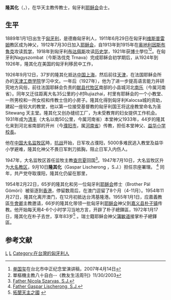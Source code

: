 {{Infobox Person
| name   = 隆其化
| foreign_name = Father Gáspár Lischerong, S.J.
| image     = 
| caption  = 
| birth_date  = 1889年1月1日
| birth_place = {{flag|Austria-Hungary}}[[聖史蒂芬王冠領|聖史蒂芬王冠領]]
| death_date  = {{death date and age|1972|1|17|1889|1|1}}
| death_place = {{ROC|臺灣省}}[[嘉義縣|嘉義縣]][[朴子鎮|朴子鎮]]
| occupation  = [[天主教大名教区|天主教大名教区]]主教
| spouse         = 
| parents        = 
}}

'''隆其化'''（{{lang-hu|Father Gáspár Lischerong, S.J.}}，{{bd|1889年|1月1日|1972年|1月17日}}），在华天主教传教士，匈牙利[[耶稣会|耶稣会]]会士。

== 生平 ==
1889年1月1日出生于[[匈牙利|匈牙利]]，是德裔匈牙利人，1911年6月29日在匈牙利[[维斯普雷姆|维斯普雷姆]]教区成为神父，1912年7月30日加入[[耶稣会|耶稣会]]，自1913年到1915年在[[奥地利|奥地利]][[因斯布鲁克|因斯布鲁克]]攻读[[哲学|哲学]]，1918年到匈牙利[[布达佩斯|布达佩斯]]攻读[[历史学|历史学]]，1921年获[[博士|博士]]學位<ref>[[单国玺|单国玺]]在台北市中正纪念堂演讲稿，2007年4月14日</ref><ref>單樞機主教八十自白--《教友生活周刊》11/30/2003</ref>。在匈牙利Nagyszombat（今斯洛伐克 Trnava）完成耶稣会初学期后，从1924年到1926年，隆其化在美国的匈牙利移民中工作，

1926年9月12日，37岁的隆其化抵达[[中華民國大陸時期|中国]][[上海市_(中華民國)|上海]]，然后前往[[天津市_(中華民國)|天津]]，在法国耶稣会所办的[[天津工商学院|天津工商学院]]学习中文。一年后（1927年），他为了进一步提高语言能力并研究地方风俗，前往法国耶稣会负责的[[献县教区|献县代牧区]]南部的小县城河北[[南乐|南乐]]（今属河南省）。同年又迁往距离大名35公里的小村Rujiazhai，村里有耶稣会的一个小教堂、一所男校和一所女校和传教士住的小房子。隆其化得到匈牙利Kalocsa城的资助，建起一座较大的教堂，他以第一位接受基督教的匈牙利国王将这座教堂命名为圣Sitewang 天主堂。隆其化又创办缝纫工厂，为未受教育的妇女提供工作机会。1931年成为[[清丰|清丰]]（大名以南50公里，今属河南省）本堂神父1933年，44岁的隆其化来到河北省南部的开州（今[[濮阳市|濮阳市]]，属[[河南省|河南省]]）传教，担任本堂神父、[[益华小学|益华小学]][[校長|校長]]。

他在[[天主教大名教区|中国大名监牧区]]時，[[中國抗日战争|抗战]]开始，日军攻占濮阳，5000多难民逃入教堂及益华小学避难，隆其化神父不畏日军刺刀抵胸，阻止日军入内伤人。

1947年，大名监牧区首任监牧主教[[查宗夏|查宗夏]]回国<ref>[http://www.catholic-hierarchy.org/bishop/bszar.html Father Nicola Szarvas, S.J. ]</ref>。1947年7月10日，大名监牧区升为[[天主教大名教区|大名教区]]，9月10日'''隆其化'''（Gaspar Lischerong ，S.J.）担任宗座署理。
<ref>[http://www.catholic-hierarchy.org/bishop/blisc.html Father Gaspar Lischerong, S.J.]</ref> 同年，共产党夺取濮阳，隆其化仍留在那里，

1954年2月22日，65岁的隆其化和另一位匈牙利[[耶稣会|耶稣会]]修士（Brother Pál Gömöri）被驱逐到[[香港|香港]]，停留数周后，在澳门逗留了8个月（4-11月）。1954年11月27日，隆其化离开澳门，在12月初抵达台湾基隆港。1955年1月1日，应嘉義教區[[牛會卿|牛會卿]]主教邀请，66岁的隆其化带领一批匈牙利[[耶稣会|耶稣会]]神父到[[嘉义县|嘉义县]][[朴子市|朴子镇]]传教。他开始每天用4-6个小时学习当地方言，开辟了朴子總鐸區，1972年1月17日，隆其化在朴子去世，享年83岁<ref>[http://www.tlps.cyc.edu.tw/home/bird/sh_www/love_forever16.htm 拓墾天主之國] {{webarchive|url=https://web.archive.org/web/20080924114239/http://www.tlps.cyc.edu.tw/home/bird/sh_www/love_forever16.htm |date=2008-09-24 }}</ref> 。瑞士籍耶稣会神父[[蒲敏道|蒲敏道]]接掌朴子總鐸區。

==参考文献==
{{Reflist}}

[[Category:在华天主教传教士|L]]
[[Category:匈牙利耶稣会会士|L]]
[[Category:在台灣的匈牙利人|Category:在台灣的匈牙利人]]